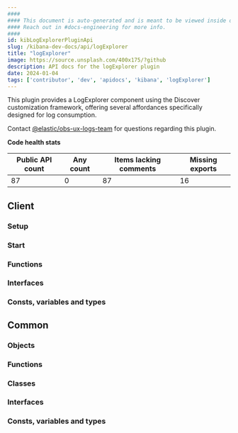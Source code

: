 ```yaml
---
####
#### This document is auto-generated and is meant to be viewed inside our experimental, new docs system.
#### Reach out in #docs-engineering for more info.
####
id: kibLogExplorerPluginApi
slug: /kibana-dev-docs/api/logExplorer
title: "logExplorer"
image: https://source.unsplash.com/400x175/?github
description: API docs for the logExplorer plugin
date: 2024-01-04
tags: ['contributor', 'dev', 'apidocs', 'kibana', 'logExplorer']
---
```


This plugin provides a LogExplorer component using the Discover customization framework, offering several affordances specifically designed for log consumption.

Contact [@elastic/obs-ux-logs-team](https://github.com/orgs/elastic/teams/obs-ux-logs-team) for questions regarding this plugin.

**Code health stats**

| Public API count  | Any count | Items lacking comments | Missing exports |
|-------------------|-----------|------------------------|-----------------|
| 87 | 0 | 87 | 16 |

## Client

### Setup
<DocDefinitionList data={[logExplorerObj.client.setup]}/>

### Start
<DocDefinitionList data={[logExplorerObj.client.start]}/>

### Functions
<DocDefinitionList data={logExplorerObj.client.functions}/>

### Interfaces
<DocDefinitionList data={logExplorerObj.client.interfaces}/>

### Consts, variables and types
<DocDefinitionList data={logExplorerObj.client.misc}/>

## Common

### Objects
<DocDefinitionList data={logExplorerObj.common.objects}/>

### Functions
<DocDefinitionList data={logExplorerObj.common.functions}/>

### Classes
<DocDefinitionList data={logExplorerObj.common.classes}/>

### Interfaces
<DocDefinitionList data={logExplorerObj.common.interfaces}/>

### Consts, variables and types
<DocDefinitionList data={logExplorerObj.common.misc}/>

